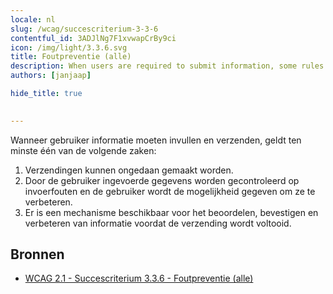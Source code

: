 ```yaml
---
locale: nl
slug: /wcag/succescriterium-3-3-6
contentful_id: 3ADJlNg7F1xvwapCrBy9ci
icon: /img/light/3.3.6.svg
title: Foutpreventie (alle)
description: When users are required to submit information, some rules apply.
authors: [janjaap]

hide_title: true

	
---
```


<Hero
  title="Foutpreventie (alle)"
  icon="/img/light/3.3.6.svg"
  prefix="Succescriterium 3.3.6"
  suffix="Niveau AAA"
/>

Wanneer gebruiker informatie moeten invullen en verzenden, geldt ten minste één van de volgende zaken:

1. Verzendingen kunnen ongedaan gemaakt worden. 
2. Door de gebruiker ingevoerde gegevens worden gecontroleerd op invoerfouten en de gebruiker wordt de mogelijkheid gegeven om ze te verbeteren.
3. Er is een mechanisme beschikbaar voor het beoordelen, bevestigen en verbeteren van informatie voordat de verzending wordt voltooid. 

## Bronnen

- [WCAG 2.1 - Succescriterium 3.3.6 - Foutpreventie (alle)](https://www.w3.org/Translations/WCAG21-nl/#foutpreventie-alle)